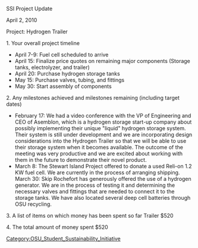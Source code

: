 SSI Project Update 

April 2, 2010 

Project: Hydrogen Trailer 

1. Your overall project timeline 

*April 7-9: Fuel cell scheduled to arrive 
*April 15: Finalize price quotes on remaining major components (Storage tanks, electrolyzer, and trailer) 
*April 20: Purchase hydrogen storage tanks 
*May 15: Purchase valves, tubing, and fittings 
*May 30: Start assembly of components

2. Any milestones achieved and milestones remaining (including target dates) 

*February 17: We had a video conference with the VP of Engineering and CEO of Asemblon, which is a hydrogen storage start-up company about possibly implementing their unique "liquid" hydrogen storage system. Their system is still under development and we are incorporating design considerations into the Hydrogen Trailer so that we will be able to use their storage system when it becomes available. The outcome of the meeting was very productive and we are excited about working with them in the future to demonstrate their novel product. 
*March 8: The Stewart Island Project offered to donate a used Reli-on 1.2 KW fuel cell. We are currently in the process of arranging shipping. March 30: Skip Rochefort has generously offered the use of a hydrogen generator. We are in the process of testing it and determining the necessary valves and fittings that are needed to connect it to the storage tanks. We have also located several deep cell batteries through OSU recycling.

3. A list of items on which money has been spent so far Trailer $520 

4. The total amount of money spent $520 

[[Category:OSU_Student_Sustainability_Initiative]]